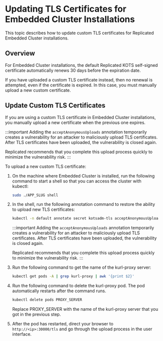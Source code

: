 # Updating TLS Certificates for Embedded Cluster Installations

This topic describes how to update custom TLS certificates for Replicated Embedded Cluster installations.

## Overview

For Embedded Cluster installations, the default Replicated KOTS self-signed certificate automatically renews 30 days before the expiration date.

If you have uploaded a custom TLS certificate instead, then no renewal is attempted, even if the certificate is expired. In this case, you must manually upload a new custom certificate.

## Update Custom TLS Certificates

If you are using a custom TLS certificate in Embedded Cluster installations, you manually upload a new certificate when the previous one expires.                

:::important
Adding the `acceptAnonymousUploads` annotation temporarily creates a vulnerability for an attacker to maliciously upload TLS certificates. After TLS certificates have been uploaded, the vulnerability is closed again.

Replicated recommends that you complete this upload process quickly to minimize the vulnerability risk.
:::

To upload a new custom TLS certificate:

1. On the machine where Embedded Cluster is installed, run the following command to start a shell so that you can access the cluster with kubectl:

   ```bash
   sudo ./APP_SLUG shell
   ```

1. In the shell, run the following annotation command to restore the ability to upload new TLS certificates:

   ```bash
   kubectl -n default annotate secret kotsadm-tls acceptAnonymousUploads=1 --overwrite
   ```

   :::important
   Adding the `acceptAnonymousUploads` annotation temporarily creates a vulnerability for an attacker to maliciously upload TLS certificates. After TLS certificates have been uploaded, the vulnerability is closed again.

   Replicated recommends that you complete this upload process quickly to minimize the vulnerability risk.
   :::

1. Run the following command to get the name of the kurl-proxy server:

   ```bash
   kubectl get pods -A | grep kurl-proxy | awk '{print $2}'
   ```

1. Run the following command to delete the kurl-proxy pod. The pod automatically restarts after the command runs.

   ```bash
   kubectl delete pods PROXY_SERVER
   ```

   Replace PROXY_SERVER with the name of the kurl-proxy server that you got in the previous step.

1. After the pod has restarted, direct your browser to `http://<ip>:30000/tls` and go through the upload process in the user interface.
